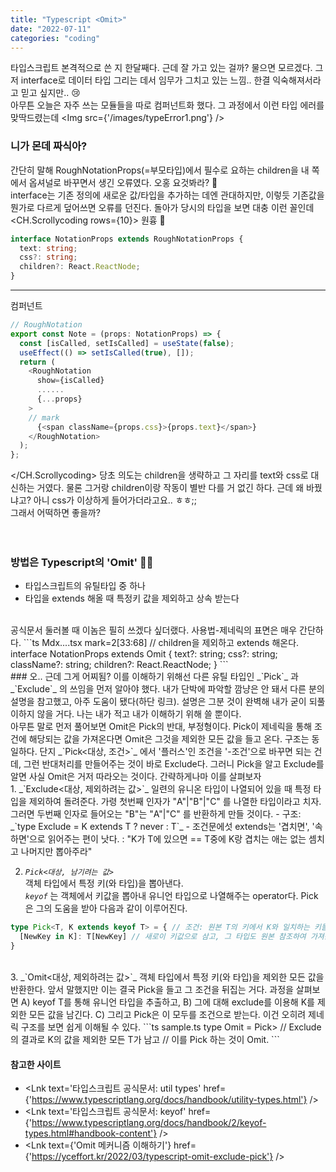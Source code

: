 ```yaml
---
title: "Typescript <Omit>"
date: "2022-07-11"
categories: "coding"
---
```


타입스크립트 본격적으로 쓴 지 한달째다. 근데 잘 가고 있는 걸까? 물으면 모르겠다. 그저 interface로 데이터 타입 그리는 데서 임무가 그치고 있는 느낌.. 한결 익숙해져서라고 믿고 싶지만.. 😢
<br/>
아무튼 오늘은 자주 쓰는 모듈들을 따로 컴퍼넌트화 했다. 그 과정에서 이런 타입 에러를 맞딱드렸는데
<Img src={'/images/typeError1.png'} />
<br/>

### 니가 몬데 짜식아?
간단히 말해 RoughNotationProps(=부모타입)에서 필수로 요하는 children을 내 쪽에서 옵셔널로 바꾸면서 생긴 오류였다. 오홍 요것봐라? 🤔  
interface는 기존 정의에 새로운 값/타입을 추가하는 데엔 관대하지만, 이렇듯 기존값을 뭔가로 다르게 덮어쓰면 오류를 던진다. 돌아가 당시의 타입을 보면 대충 이런 꼴인데
<CH.Scrollycoding rows={10}>
  원흉 👾
  ```ts MdxComponents.tsx focus=4 
  interface NotationProps extends RoughNotationProps {
    text: string;
    css?: string;
    children?: React.ReactNode;
  }
  ```
  ---
  컴퍼넌트
  ```ts Mdx....tsx mark=2[29:41]
  // RoughNotation
  export const Note = (props: NotationProps) => {
    const [isCalled, setIsCalled] = useState(false);
    useEffect(() => setIsCalled(true), []);
    return (
      <RoughNotation
        show={isCalled}
        ......
        {...props}
      >
      // mark
        {<span className={props.css}>{props.text}</span>}
      </RoughNotation>
    );
  };
  ```
</CH.Scrollycoding>
당초 의도는 children을 생략하고 그 자리를 text와 css로 대신하는 거였다. 물론 그거랑 children이랑 작동이 별반 다를 거 없긴 하다. 근데 왜 바꿨냐고? 아니 css가 이상하게 들어가더라고요.. ㅎㅎ;;   
그래서 어떡하면 좋을까?  
<br/><br/>

### 방법은 Typescript의 'Omit' 💨💨
- 타입스크립트의 유틸타입 중 하나
- 타입을 extends 해올 때 <Note animationDelay={500}>특정키 값을 제외</Note>하고 <Note type="circle" animationDelay={500}>상속</Note> 받는다
<br/>
공식문서 둘러볼 때 이놈은 필히 쓰겠다 싶더랬다.  
사용법-제네릭의 표면은 매우 간단하다. 
```ts Mdx....tsx mark=2[33:68]
// children을 제외하고 extends 해온다.
interface NotationProps extends Omit<RoughNotationProps, "children"> {
  text?: string;
  css?: string;
  className?: string;
  children?: React.ReactNode;
} 
```
<br/>
### 오.. 근데 그게 어찌됨?
이를 이해하기 위해선 다른 유틸 타입인 _`Pick`_ 과 _`Exclude`_ 의 쓰임을 먼저 알아야 했다. 내가 단박에 파악할 깜냥은 안 돼서 다른 분의 설명을 참고했고, 아주 도움이 됐다(하단 링크). 설명은 그분 것이 완벽해 내가 굳이 되풀이하지 않을 거다. 나는 내가 적고 내가 이해하기 위해 쓸 뿐이다.   
<br/>
아무튼 말로 먼저 풀어보면 Omit은 Pick의 반대, 부정형이다. Pick이 제네릭을 통해 조건에 해당되는 값을 가져온다면 Omit은 그것을 제외한 모든 값을 들고 온다. 구조는 동일하다. 단지 _`Pick<대상, 조건>`_ 에서 '플러스'인 조건을 '-조건'으로 바꾸면 되는 건데, 그런 반대처리를 만들어주는 것이 바로 Exclude다. 그러니 Pick을 알고 Exclude를 알면 사실 Omit은 거저 따라오는 것이다.  
간략하게나마 이를 살펴보자
<br/>
1. _`Exclude<대상, 제외하려는 값>`_  
일련의 <Note type="circle" color="orange">유니온 타입</Note>이 나열되어 있을 때 특정 타입을 제외하여 돌려준다. 가령 첫번째 인자가 "A"|"B"|"C" 를 나열한 타입이라고 치자. 그러면 두번째 인자로 들어오는 "B"는 "A"|"C" 를 반환하게 만들 것이다.  
- 구조: _`type Exclude<T, K> = K extends T ? never : T`_
- 조건문에섯 extends는 '겹치면', '속하면'으로 읽어주는 편이 낫다.  
: "K가 T에 있으면 == T중에 K랑 겹치는 애는 없는 셈치고 나머지만 뽑아주라"
<br/>

2. _`Pick<대상, 남기려는 값>`_  
<Note type="circle" color="orange">객체 타입</Note>에서 특정 키(와 타입)을 뽑아낸다.  
_`keyof`_ 는 객체에서 키값을 뽑아내 유니언 타입으로 나열해주는 operator다. Pick은 그의 도움을 받아 다음과 같이 이루어진다.
```ts sample.ts
type Pick<T, K extends keyof T> = { // 조건: 원본 T의 키에서 K와 일치하는 키들을
  [NewKey in K]: T[NewKey] // 새로이 키값으로 삼고, 그 타입도 원본 참조하여 가져옴
}
```
<br/>  
3.  _`Omit<대상, 제외하려는 값>`_  
<Note type="circle" color="orange">객체 타입</Note>에서 특정 키(와 타입)을 제외한 모든 값을 반환한다. 앞서 말했지만 이는 결국 Pick을 들고 그 조건을 뒤집는 거다. 과정을 살펴보면  
A) keyof T를 통해 유니언 타입을 추출하고,  
B) 그에 대해 exclude를 이용해 K를 제외한 모든 값을 남긴다.  
C) 그리고 Pick은 이 모두를 조건으로 받는다.  
이건 오히려 제네릭 구조를 보면 쉽게 이해될 수 있다.
```ts sample.ts
type Omit<T, K> = Pick<T, Exclude<keyof T, K>>
// Exclude<keyof T, K>의 결과로 K의 값을 제외한 모든 T가 남고
// 이를 Pick 하는 것이 Omit.
```
<br/>  

#### 참고한 사이트
- <Lnk text='타입스크립트 공식문서: util types' href={'https://www.typescriptlang.org/docs/handbook/utility-types.html'} />
- <Lnk text='타입스크립트 공식문서: keyof' href={'https://www.typescriptlang.org/docs/handbook/2/keyof-types.html#handbook-content'} />
- <Lnk text={'Omit 메커니즘 이해하기'} href={'https://yceffort.kr/2022/03/typescript-omit-exclude-pick'} />
